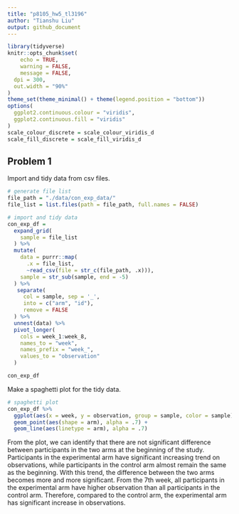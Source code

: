```yaml
---
title: "p8105_hw5_tl3196"
author: "Tianshu Liu"
output: github_document
---
```


```r
library(tidyverse)
knitr::opts_chunk$set(
	echo = TRUE,
	warning = FALSE,
	message = FALSE, 
  dpi = 300,
  out.width = "90%"
)
theme_set(theme_minimal() + theme(legend.position = "bottom"))
options(
  ggplot2.continuous.colour = "viridis",
  ggplot2.continuous.fill = "viridis"
)
scale_colour_discrete = scale_colour_viridis_d
scale_fill_discrete = scale_fill_viridis_d
```

## Problem 1

Import and tidy data from csv files.

```r
# generate file list
file_path = "./data/con_exp_data/"
file_list = list.files(path = file_path, full.names = FALSE)

# import and tidy data
con_exp_df =
  expand_grid(
    sample = file_list
  ) %>% 
  mutate(
    data = purrr::map(
      .x = file_list, 
      ~read_csv(file = str_c(file_path, .x))),
    sample = str_sub(sample, end = -5)
  ) %>% 
   separate(
     col = sample, sep = '_', 
     into = c("arm", "id"),
     remove = FALSE
  ) %>% 
  unnest(data) %>% 
  pivot_longer(
    cols = week_1:week_8,
    names_to = "week",
    names_prefix = "week_",
    values_to = "observation"
  )

con_exp_df
```

Make a spaghetti plot for the tidy data.

```r
# spaghetti plot
con_exp_df %>% 
  ggplot(aes(x = week, y = observation, group = sample, color = sample)) + 
  geom_point(aes(shape = arm), alpha = .7) + 
  geom_line(aes(linetype = arm), alpha = .7)
```

From the plot, we can identify that there are not significant difference between participants in the two arms at the beginning of the study. 
Participants in the experimental arm have significant increasing trend on observations, while participants in the control arm almost remain the same as the beginning. 
With this trend, the difference between the two arms becomes more and more significant. 
From the 7th week, all participants in the experimental arm have higher observation than all participants in the control arm.
Therefore, compared to the control arm, the experimental arm has significant increase in observations.